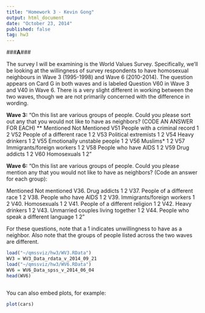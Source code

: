 ```yaml
---
title: "Homework 3 - Kevin Gong"
output: html_document
date: "October 23, 2014"
published: false
tag: hw3
---
```


###**A**###

The survey I will be examining is the World Values Survey. Specifically, we'll be looking at the willingness of survey respondents to have homosexual neighbours in Wave 3 (1995-1998) and Wave 6 (2010-2014). The question appears on Card G in both waves and is labeled Question V60 in Wave 3 and V40 in Wave 6. There is a very slight different in working between the two waves, though we are not primarily concerned with the difference in wording.

**Wave 3:**
"On this list are various groups of people. Could you please sort out any that you would 
not like to have as neighbors? (CODE AN ANSWER FOR EACH) 
** Mentioned Not Mentioned
V51 People with a criminal record 1 2 
V52 People of a different race 1 2 
V53 Political extremists 1 2 
V54 Heavy drinkers 1 2 
V55 Emotionally unstable people 1 2 
V56 Muslims* 1 2 
V57 Immigrants/foreign workers 1 2 
V58 People who have AIDS 1 2 
V59 Drug addicts 1 2 
V60 Homosexuals 1 2"

**Wave 6:**
"On this list are various groups of people. Could you please mention any that you would not like to have as neighbors? (Code an answer for each group):

Mentioned Not mentioned
V36. Drug addicts 1 2
V37. People of a different race 1 2
V38. People who have AIDS 1 2
V39. Immigrants/foreign workers 1 2
V40. Homosexuals 1 2
V41. People of a different religion 1 2
V42. Heavy drinkers 1 2
V43. Unmarried couples living together 1 2
V44. People who speak a different language 1 2"

For these questions, note that a 1 indicates unwillingness to have as a neighbor. Also note that the groups of people listed across the two waves are different.



```r
load("~/qmssviz/hw3/WV3.RData")
WV3 = WV3_Data_rdata_v_2014_09_21
load("~/qmssviz/hw3/WV6.RData")
WV6 = WV6_Data_spss_v_2014_06_04
head(WV6)



```

You can also embed plots, for example:

```r
plot(cars)
```

